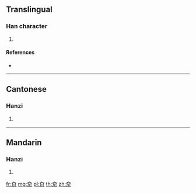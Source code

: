 {{character info/new}}
==Translingual==

===Han character===
{{Han char|rn=37|rad=大|as=03|sn=6|four=40222|canj=KLLL|ids=⿱大川}}

# {{defn|Han|sort=大03}}

====References====
* {{Han ref|kx=0250.071|hdz=10528.030|uh=593C|ud=22844|bh=C9CB|bd=51659}}

----

==Cantonese==

===Hanzi===
{{yue-hanzi|jyut=[[kong3]], [[kwaang2]], [[kwong3]]|y=kong3, kwaang2, kwong3}}

# {{defn|lang=yue|sort=大03}}

----

==Mandarin==

===Hanzi===
{{cmn-hanzi|pin=[[kuǎng]] ([[kuang3]])|wg=k'uang<sup>3</sup>}}

# {{defn|lang=cmn|sort=大03}}

[[fr:夼]]
[[mg:夼]]
[[pl:夼]]
[[th:夼]]
[[zh:夼]]